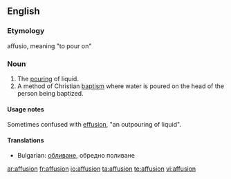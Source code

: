 ==English==

===Etymology===
{{etyl|la}} affusio, meaning "to pour on"

===Noun===
{{en-noun}}
{{wikipedia}}

# The [[pour]]ing of liquid.
# A method of Christian [[baptism]] where water is poured on the head of the person being baptized.

====Usage notes====
Sometimes confused with [[effusion]], "an outpouring of liquid".

====Translations====
* Bulgarian: [[обливане]], обредно поливане

[[ar:affusion]]
[[fr:affusion]]
[[io:affusion]]
[[ta:affusion]]
[[te:affusion]]
[[vi:affusion]]